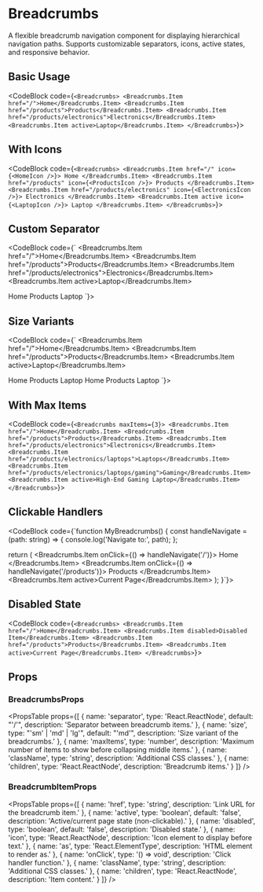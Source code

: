 # Breadcrumbs

A flexible breadcrumb navigation component for displaying hierarchical navigation paths. Supports customizable separators, icons, active states, and responsive behavior.

## Basic Usage

<CodeBlock code={`<Breadcrumbs>
  <Breadcrumbs.Item href="/">Home</Breadcrumbs.Item>
  <Breadcrumbs.Item href="/products">Products</Breadcrumbs.Item>
  <Breadcrumbs.Item href="/products/electronics">Electronics</Breadcrumbs.Item>
  <Breadcrumbs.Item active>Laptop</Breadcrumbs.Item>
</Breadcrumbs>`}>
  <BasicBreadcrumbsExample />
</CodeBlock>

## With Icons

<CodeBlock code={`<Breadcrumbs>
  <Breadcrumbs.Item href="/" icon={<HomeIcon />}>
    Home
  </Breadcrumbs.Item>
  <Breadcrumbs.Item href="/products" icon={<ProductsIcon />}>
    Products
  </Breadcrumbs.Item>
  <Breadcrumbs.Item href="/products/electronics" icon={<ElectronicsIcon />}>
    Electronics
  </Breadcrumbs.Item>
  <Breadcrumbs.Item active icon={<LaptopIcon />}>
    Laptop
  </Breadcrumbs.Item>
</Breadcrumbs>`}>
  <BreadcrumbsWithIconsExample />
</CodeBlock>

## Custom Separator

<CodeBlock code={`<Breadcrumbs separator=">">
  <Breadcrumbs.Item href="/">Home</Breadcrumbs.Item>
  <Breadcrumbs.Item href="/products">Products</Breadcrumbs.Item>
  <Breadcrumbs.Item href="/products/electronics">Electronics</Breadcrumbs.Item>
  <Breadcrumbs.Item active>Laptop</Breadcrumbs.Item>
</Breadcrumbs>

<Breadcrumbs separator="•">
  <Breadcrumbs.Item href="/">Home</Breadcrumbs.Item>
  <Breadcrumbs.Item href="/products">Products</Breadcrumbs.Item>
  <Breadcrumbs.Item active>Laptop</Breadcrumbs.Item>
</Breadcrumbs>`}>
  <BreadcrumbsSeparatorExample />
</CodeBlock>

## Size Variants

<CodeBlock code={`<Breadcrumbs size="sm">
  <Breadcrumbs.Item href="/">Home</Breadcrumbs.Item>
  <Breadcrumbs.Item href="/products">Products</Breadcrumbs.Item>
  <Breadcrumbs.Item active>Laptop</Breadcrumbs.Item>
</Breadcrumbs>

<Breadcrumbs size="md">
  <Breadcrumbs.Item href="/">Home</Breadcrumbs.Item>
  <Breadcrumbs.Item href="/products">Products</Breadcrumbs.Item>
  <Breadcrumbs.Item active>Laptop</Breadcrumbs.Item>
</Breadcrumbs>

<Breadcrumbs size="lg">
  <Breadcrumbs.Item href="/">Home</Breadcrumbs.Item>
  <Breadcrumbs.Item href="/products">Products</Breadcrumbs.Item>
  <Breadcrumbs.Item active>Laptop</Breadcrumbs.Item>
</Breadcrumbs>`}>
  <BreadcrumbsSizeExample />
</CodeBlock>

## With Max Items

<CodeBlock code={`<Breadcrumbs maxItems={3}>
  <Breadcrumbs.Item href="/">Home</Breadcrumbs.Item>
  <Breadcrumbs.Item href="/products">Products</Breadcrumbs.Item>
  <Breadcrumbs.Item href="/products/electronics">Electronics</Breadcrumbs.Item>
  <Breadcrumbs.Item href="/products/electronics/laptops">Laptops</Breadcrumbs.Item>
  <Breadcrumbs.Item href="/products/electronics/laptops/gaming">Gaming</Breadcrumbs.Item>
  <Breadcrumbs.Item active>High-End Gaming Laptop</Breadcrumbs.Item>
</Breadcrumbs>`}>
  <BreadcrumbsMaxItemsExample />
</CodeBlock>

## Clickable Handlers

<CodeBlock code={`function MyBreadcrumbs() {
  const handleNavigate = (path: string) => {
    console.log('Navigate to:', path);
  };

  return (
    <Breadcrumbs>
      <Breadcrumbs.Item onClick={() => handleNavigate('/')}>
        Home
      </Breadcrumbs.Item>
      <Breadcrumbs.Item onClick={() => handleNavigate('/products')}>
        Products
      </Breadcrumbs.Item>
      <Breadcrumbs.Item active>Current Page</Breadcrumbs.Item>
    </Breadcrumbs>
  );
}`}>
  <BreadcrumbsClickableExample />
</CodeBlock>

## Disabled State

<CodeBlock code={`<Breadcrumbs>
  <Breadcrumbs.Item href="/">Home</Breadcrumbs.Item>
  <Breadcrumbs.Item disabled>Disabled Item</Breadcrumbs.Item>
  <Breadcrumbs.Item href="/products">Products</Breadcrumbs.Item>
  <Breadcrumbs.Item active>Current Page</Breadcrumbs.Item>
</Breadcrumbs>`}>
  <BreadcrumbsDisabledExample />
</CodeBlock>

## Props

### BreadcrumbsProps
<PropsTable props={[
  { name: 'separator', type: 'React.ReactNode', default: "'/'", description: 'Separator between breadcrumb items.' },
  { name: 'size', type: "'sm' | 'md' | 'lg'", default: "'md'", description: 'Size variant of the breadcrumbs.' },
  { name: 'maxItems', type: 'number', description: 'Maximum number of items to show before collapsing middle items.' },
  { name: 'className', type: 'string', description: 'Additional CSS classes.' },
  { name: 'children', type: 'React.ReactNode', description: 'Breadcrumb items.' }
]} />

### BreadcrumbItemProps
<PropsTable props={[
  { name: 'href', type: 'string', description: 'Link URL for the breadcrumb item.' },
  { name: 'active', type: 'boolean', default: 'false', description: 'Active/current page state (non-clickable).' },
  { name: 'disabled', type: 'boolean', default: 'false', description: 'Disabled state.' },
  { name: 'icon', type: 'React.ReactNode', description: 'Icon element to display before text.' },
  { name: 'as', type: 'React.ElementType', description: 'HTML element to render as.' },
  { name: 'onClick', type: '() => void', description: 'Click handler function.' },
  { name: 'className', type: 'string', description: 'Additional CSS classes.' },
  { name: 'children', type: 'React.ReactNode', description: 'Item content.' }
]} />
